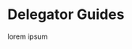 
# Delegator Guides

lorem ipsum

<Cards num={3}>
  <Card
    title="Title"
    description="Description..."
    icon="🧰"
    href="/guides/developing/quickstart"
  />
  <Card
    title="Title"
    description="Description..."
    icon="📜"
    href="/guides/developing/quickstart"
  />
  <Card
    title="Title"
    description="Description..."
    icon="🧑‍🚀"
    href="/guides/developing/quickstart"
  />
  <Card
    title="Title"
    description="Description..."
    icon="📜"
    href="/guides/developing/quickstart"
  />
  <Card
    title="Title"
    description="Description..."
    icon="📱"
    href="/guides/developing/quickstart"
  />
</Cards>

